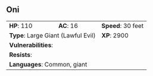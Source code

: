 ## Oni {#monster-oni}

```{=html}
<table class="table table-striped">
    <tbody>
        <tr>                    
            <td><b>HP</b>: 110</td>
            <td><b>AC</b>: 16</td>
            <td><b>Speed</b>: 30 feet</td>
        </tr>
        <tr>
            <td colspan="2"><b>Type</b>: Large Giant (Lawful Evil)</td>
            <td><b>XP</b>: 2900</td>
        </tr>
        <tr>
            <td colspan="3"><b>Vulnerabilities</b>: </td>
        </tr>
        <tr>
            <td colspan="3"><b>Resists</b>: </td>
        </tr>
        <tr>
            <td colspan="3"><b>Languages</b>: Common, giant</td>
        </tr>
    </tbody>
</table>
```